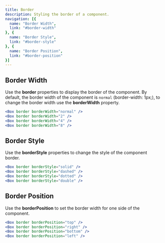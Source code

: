 ```yaml
---
title: Border
description: Styling the border of a component.
navigation: [{
  name: "Border Width",
  link: "#border-width"
}, {
  name: "Border Style",
  link: "#border-style"
}, {
  name: "Border Position",
  link: "#border-position"
}]
---
```


<BorderSize />

## Border Width
Use the **border** properties to display the border of the component. By default, the border width of the component is `normal` (border-width: 1px;), to change the border width use the **borderWidth** property.

<BorderSizeExample />

```jsx
<Box border borderWidth="normal" />
<Box border borderWidth="2" />
<Box border borderWidth="4" />
<Box border borderWidth="8" />
```

## Border Style
Use the **borderStyle** properties to change the style of the component border.

<BorderStyleExample />

```jsx
<Box border borderStyle="solid" />
<Box border borderStyle="dashed" />
<Box border borderStyle="dotted" />
<Box border borderStyle="double" />
```

## Border Position
Use the **borderPosition** to set the border width for one side of the component.

<BorderPositionExample />

```jsx
<Box border borderPosition="top" />
<Box border borderPosition="right" />
<Box border borderPosition="bottom" />
<Box border borderPosition="left" />
```
